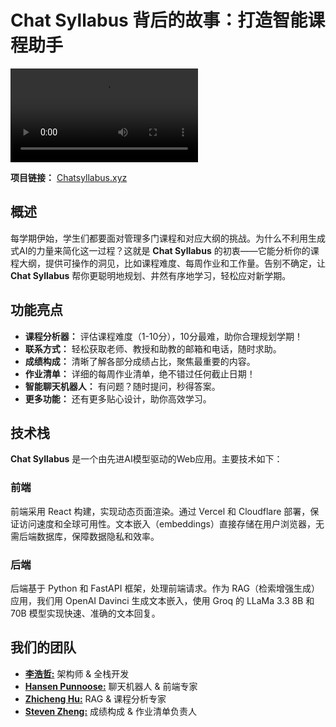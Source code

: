 # Chat Syllabus 背后的故事：打造智能课程助手

<Video
  src="https://cdn.haozheli.com/chatsyllabus.mp4"
  alt="Chat Syllabus 封面视频"
  caption="Chat Syllabus 更智能的学习"
/>

**项目链接：** [Chatsyllabus.xyz](https://chatsyllabus.xyz)

## 概述

每学期伊始，学生们都要面对管理多门课程和对应大纲的挑战。为什么不利用生成式AI的力量来简化这一过程？这就是 **Chat Syllabus** 的初衷——它能分析你的课程大纲，提供可操作的洞见，比如课程难度、每周作业和工作量。告别不确定，让 **Chat Syllabus** 帮你更聪明地规划、井然有序地学习，轻松应对新学期。

## 功能亮点

- **课程分析器：** 评估课程难度（1-10分），10分最难，助你合理规划学期！
- **联系方式：** 轻松获取老师、教授和助教的邮箱和电话，随时求助。
- **成绩构成：** 清晰了解各部分成绩占比，聚焦最重要的内容。
- **作业清单：** 详细的每周作业清单，绝不错过任何截止日期！
- **智能聊天机器人：** 有问题？随时提问，秒得答案。
- **更多功能：** 还有更多贴心设计，助你高效学习。

## 技术栈

**Chat Syllabus** 是一个由先进AI模型驱动的Web应用。主要技术如下：

### 前端

前端采用 React 构建，实现动态页面渲染。通过 Vercel 和 Cloudflare 部署，保证访问速度和全球可用性。文本嵌入（embeddings）直接存储在用户浏览器，无需后端数据库，保障数据隐私和效率。

### 后端

后端基于 Python 和 FastAPI 框架，处理前端请求。作为 RAG（检索增强生成）应用，我们用 OpenAI Davinci 生成文本嵌入，使用 Groq 的 LLaMa 3.3 8B 和 70B 模型实现快速、准确的文本回复。

## 我们的团队

- **[李浩哲:](https://haozhe.li)** 架构师 & 全栈开发
- **[Hansen Punnoose:](https://www.linkedin.com/in/hansen-punnoose-94482a191/)** 聊天机器人 & 前端专家
- **[Zhicheng Hu:](https://www.linkedin.com/in/zhicheng-hu-a6ba87251/)** RAG & 课程分析专家
- **[Steven Zheng:](https://www.linkedin.com/in/steven-zheng-58273a341/)** 成绩构成 & 作业清单负责人

